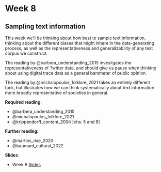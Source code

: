# Week 8

## Sampling text information

This week we'll be thinking about how best to sample text information, thinking about the different biases that might inhere in the data-generating process, as well as the representativeness and generalizability of any text corpus we construct. 

The reading by @barbera_understanding_2015 invesitgates the representativeness of Twitter data, and should give us pause when thinking about using digital trace data as a general barometer of public opinion. 

The reading by @michalopoulos_folklore_2021 takes an entirely different tack, but illustrates how we can think systematically about text information more broadly representative of societies in general. 

**Required reading**:

- @barbera_understanding_2015
- @michalopoulos_folklore_2021
- @krippendorff_content_2004 [chs. 5 and 6]

**Further reading**:

- @martins_rise_2020
- @baumard_cultural_2022

**Slides**:

- Week 8 [Slides](https://docs.google.com/presentation/d/1gAuaqirCG-Db1Q77tudp_Z4QIh0esvHBjRDiFEm8yWk/edit?usp=sharing)